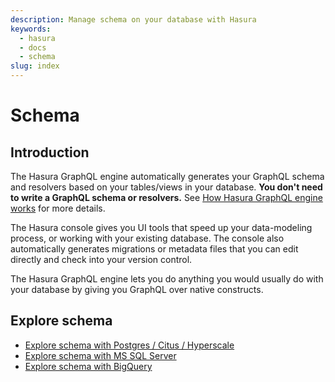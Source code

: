 ```yaml
---
description: Manage schema on your database with Hasura
keywords:
  - hasura
  - docs
  - schema
slug: index
---
```


# Schema

## Introduction

The Hasura GraphQL engine automatically generates your GraphQL schema and resolvers based on your tables/views in your
database. **You don't need to write a GraphQL schema or resolvers.** See
[How Hasura GraphQL engine works](/getting-started/how-it-works/index.mdx) for more details.

The Hasura console gives you UI tools that speed up your data-modeling process, or working with your existing database.
The console also automatically generates migrations or metadata files that you can edit directly and check into your
version control.

The Hasura GraphQL engine lets you do anything you would usually do with your database by giving you GraphQL over native
constructs.

## Explore schema

- [Explore schema with Postgres / Citus / Hyperscale](/schema/postgres/index.mdx)
- [Explore schema with MS SQL Server](/schema/ms-sql-server/index.mdx)
- [Explore schema with BigQuery](/schema/bigquery/index.mdx)

<!-- .. TODO: DB-COMPATIBILITY
  .. toctree::
    :maxdepth: 1

    Tables basics <tables>
    Table relationships <table-relationships/index>
    Remote relationships <remote-relationships/index>
    Extend with views <views>
    Extend with SQL functions <custom-functions>
    Enum type fields <enums>
    Computed fields <computed-fields>
    Customise auto-generated fields <custom-field-names>
    Data validations <data-validations>
    Using an existing database <using-existing-database>
    Relay schema <relay-schema> -->
